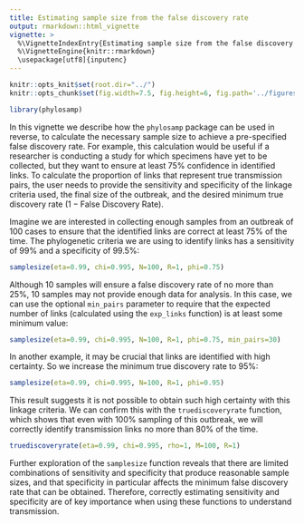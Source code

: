 ```yaml
---
title: Estimating sample size from the false discovery rate
output: rmarkdown::html_vignette
vignette: >
  %\VignetteIndexEntry{Estimating sample size from the false discovery rate}
  %\VignetteEngine{knitr::rmarkdown}
  \usepackage[utf8]{inputenc}
---
```


<style type="text/css">

h1.title {
  font-size: 24px
}

</style>

```r
knitr::opts_knit$set(root.dir="../")
knitr::opts_chunk$set(fig.width=7.5, fig.height=6, fig.path='../figures/', warning=FALSE, message=FALSE,cache=FALSE)

library(phylosamp)
```

In this vignette we describe how the `phylosamp` package can be used in reverse, to calculate the necessary sample size to achieve a pre-specified false discovery rate. For example, this calculation would be useful if a researcher is conducting a study for which specimens have yet to be collected, but they want to ensure at least 75% confidence in identified links. To calculate the proportion of links that represent true transmission pairs, the user needs to provide the sensitivity and specificity of the linkage criteria used, the final size of the outbreak, and the desired minimum true discovery rate ($1-\text{False Discovery Rate}$).

Imagine we are interested in collecting enough samples from an outbreak of 100 cases to ensure that the identified links are correct at least 75% of the time. The phylogenetic criteria we are using to identify links has a sensitivity of 99% and a specificity of 99.5%:

```r

samplesize(eta=0.99, chi=0.995, N=100, R=1, phi=0.75)

```

Although 10 samples will ensure a false discovery rate of no more than 25%, 10 samples may not provide enough data for analysis. In this case, we can use the optional `min_pairs` parameter to require that the expected number of links (calculated using the `exp_links` function) is at least some minimum value:

```r

samplesize(eta=0.99, chi=0.995, N=100, R=1, phi=0.75, min_pairs=30)

```

In another example, it may be crucial that links are identified with high certainty. So we increase the minimum true discovery rate to 95%:

```r

samplesize(eta=0.99, chi=0.995, N=100, R=1, phi=0.95)

```

This result suggests it is not possible to obtain such high certainty with this linkage criteria. We can confirm this with the `truediscoveryrate` function, which shows that even with 100% sampling of this outbreak, we will correctly identify transmission links no more than 80% of the time.

```r

truediscoveryrate(eta=0.99, chi=0.995, rho=1, M=100, R=1)

```

Further exploration of the `samplesize` function reveals that there are limited combinations of sensitivity and specificity that produce reasonable sample sizes, and that specificity in particular affects the minimum false discovery rate that can be obtained. Therefore, correctly estimating sensitivity and specificity are of key importance when using these functions to understand transmission.